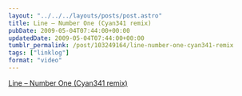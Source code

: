 ```yaml
---
layout: "../../../layouts/posts/post.astro"
title: Line – Number One (Cyan341 remix)
pubDate: 2009-05-04T07:44:00+00:00
updatedDate: 2009-05-04T07:44:00+00:00
tumblr_permalink: /post/103249164/line-number-one-cyan341-remix
tags: ["linklog"]
format: "video"
---
```


[Line &#8211; Number One (Cyan341 remix)][1]

[1]: https://line.bandcamp.com/track/number-one-cyan341-remix
